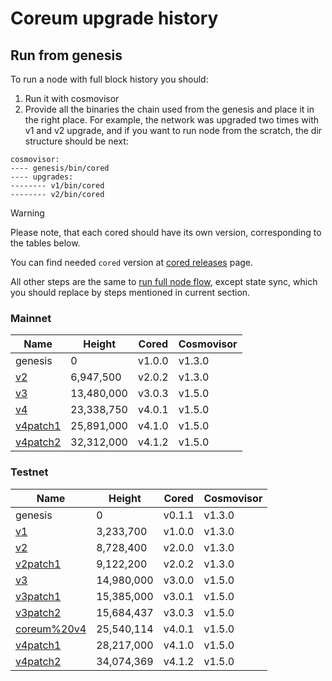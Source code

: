 # Coreum upgrade history

## Run from genesis

To run a node with full block history you should:

1. Run it with cosmovisor
2. Provide all the binaries the chain used from the genesis and place it in the right place.
   For example, the network was upgraded two times with v1 and v2 upgrade,
   and if you want to run node from the scratch, the dir structure should be next:

```
cosmovisor:
---- genesis/bin/cored
---- upgrades:
-------- v1/bin/cored
-------- v2/bin/cored
```

> [!WARNING]
> Please note, that each cored should have its own version, corresponding to the tables below.

You can find needed `cored` version
at <a href="https://github.com/CoreumFoundation/coreum/releases" target="_blank" rel="noopener noreferrer" className="text-[#25D695] hover:opacity-80 text-base font-bold">
cored releases</a> page.

All other steps are the same
to <a href="/docs/become-validator/run-full-node" className="text-[#25D695] hover:opacity-80 text-base font-bold">run
full node flow</a>, except state sync, which you should replace by steps mentioned in current section.

### Mainnet

| Name                                                                                                                                                                             | Height     | Cored  | Cosmovisor |
|----------------------------------------------------------------------------------------------------------------------------------------------------------------------------------|------------|--------|------------|
| genesis                                                                                                                                                                          | 0          | v1.0.0 | v1.3.0     |
| <a href="https://explorer.coreum.com/coreum/proposals/5" target="_blank" rel="noopener noreferrer" className="text-[#25D695] hover:opacity-80 text-base font-bold">v2</a>        | 6,947,500  | v2.0.2 | v1.3.0     |
| <a href="https://explorer.coreum.com/coreum/proposals/8" target="_blank" rel="noopener noreferrer" className="text-[#25D695] hover:opacity-80 text-base font-bold">v3</a>        | 13,480,000 | v3.0.3 | v1.5.0     |
| <a href="https://explorer.coreum.com/coreum/proposals/11" target="_blank" rel="noopener noreferrer" className="text-[#25D695] hover:opacity-80 text-base font-bold">v4</a>       | 23,338,750 | v4.0.1 | v1.5.0     |
| <a href="https://explorer.coreum.com/coreum/proposals/12" target="_blank" rel="noopener noreferrer" className="text-[#25D695] hover:opacity-80 text-base font-bold">v4patch1</a> | 25,891,000 | v4.1.0 | v1.5.0     |
| <a href="https://explorer.coreum.com/coreum/proposals/13" target="_blank" rel="noopener noreferrer" className="text-[#25D695] hover:opacity-80 text-base font-bold">v4patch2</a> | 32,312,000 | v4.1.2 | v1.5.0     |

### Testnet

| Name                                                                                                                                                                                          | Height     | Cored  | Cosmovisor |
|-----------------------------------------------------------------------------------------------------------------------------------------------------------------------------------------------|------------|--------|------------|
| genesis                                                                                                                                                                                       | 0          | v0.1.1 | v1.3.0     |
| <a href="https://explorer.testnet-1.coreum.dev/coreum/proposals/3" target="_blank" rel="noopener noreferrer" className="text-[#25D695] hover:opacity-80 text-base font-bold">v1</a>           | 3,233,700  | v1.0.0 | v1.3.0     |
| <a href="https://explorer.testnet-1.coreum.dev/coreum/proposals/13" target="_blank" rel="noopener noreferrer" className="text-[#25D695] hover:opacity-80 text-base font-bold">v2</a>          | 8,728,400  | v2.0.0 | v1.3.0     |
| <a href="https://explorer.testnet-1.coreum.dev/coreum/proposals/15" target="_blank" rel="noopener noreferrer" className="text-[#25D695] hover:opacity-80 text-base font-bold">v2patch1</a>    | 9,122,200  | v2.0.2 | v1.3.0     |
| <a href="https://explorer.testnet-1.coreum.dev/coreum/proposals/23" target="_blank" rel="noopener noreferrer" className="text-[#25D695] hover:opacity-80 text-base font-bold">v3</a>          | 14,980,000 | v3.0.0 | v1.5.0     |
| <a href="https://explorer.testnet-1.coreum.dev/coreum/proposals/24" target="_blank" rel="noopener noreferrer" className="text-[#25D695] hover:opacity-80 text-base font-bold">v3patch1</a>    | 15,385,000 | v3.0.1 | v1.5.0     |
| <a href="https://explorer.testnet-1.coreum.dev/coreum/proposals/25" target="_blank" rel="noopener noreferrer" className="text-[#25D695] hover:opacity-80 text-base font-bold">v3patch2</a>    | 15,684,437 | v3.0.3 | v1.5.0     |
| <a href="https://explorer.testnet-1.coreum.dev/coreum/proposals/38" target="_blank" rel="noopener noreferrer" className="text-[#25D695] hover:opacity-80 text-base font-bold">coreum%20v4</a> | 25,540,114 | v4.0.1 | v1.5.0     |
| <a href="https://explorer.testnet-1.coreum.dev/coreum/proposals/59" target="_blank" rel="noopener noreferrer" className="text-[#25D695] hover:opacity-80 text-base font-bold">v4patch1</a>    | 28,217,000 | v4.1.0 | v1.5.0     |
| <a href="https://explorer.testnet-1.coreum.dev/coreum/proposals/60" target="_blank" rel="noopener noreferrer" className="text-[#25D695] hover:opacity-80 text-base font-bold">v4patch2</a>    | 34,074,369 | v4.1.2 | v1.5.0     |
